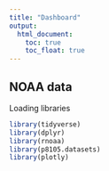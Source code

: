 ```yaml
---
title: "Dashboard"
output: 
  html_document:
    toc: true
    toc_float: true
---
```


## NOAA data

Loading libraries

```r
library(tidyverse)
library(dplyr)
library(rnoaa)
library(p8105.datasets)
library(plotly)
```